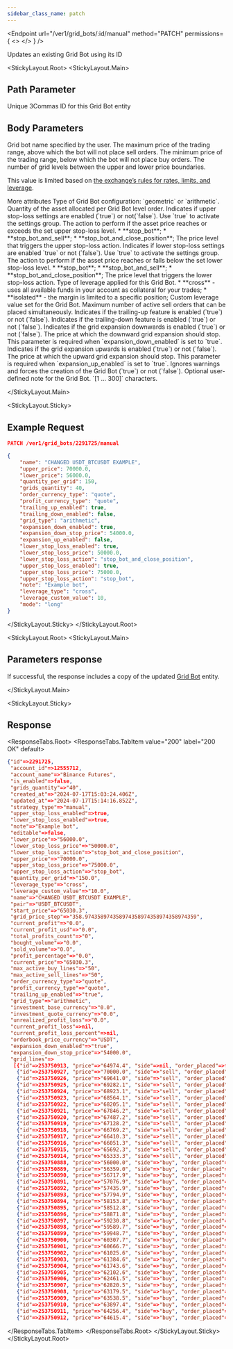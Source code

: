 ```yaml
---
sidebar_class_name: patch
---
```


<Endpoint
  url="/ver1/grid_bots/:id/manual"
  method="PATCH"
  permissions={
    <>
      <Permission title="Permission" description="BOTS_WRITE" />
      <Permission title="Security" description="SIGNED" />
    </>
  }
/>

  Updates an existing Grid Bot using its ID

<StickyLayout.Root>
   <StickyLayout.Main>

## Path Parameter 
<ApiParam name='id' type='integer' id="id" required>
   Unique 3Commas ID for this Grid Bot entity
</ApiParam>

## Body Parameters 

<ApiParam name='name' type='integer' id="name" required>
  Grid bot name specified by the user.
</ApiParam>

<ApiParam name='upper_price' type='number' id="upper_price" required>
   The maximum price of the trading range, above which the bot will not place sell orders.
</ApiParam>

<ApiParam name='lower_price' type='number' id="lower_price" required>
   The minimum price of the trading range, below which the bot will not place buy orders.
</ApiParam>

<ApiParam name='grids_quantity' type="number" id="grids_quantity" required>
  The number of grid levels between the upper and lower price boundaries.

  This value is limited based on [the exchange’s rules for rates, limits, and leverage](/docs/Market%20data/Currency%20rates%20and%20limits%20with%20leverage%20data.md).
</ApiParam> 


<CollapseAll>
<CollapseAllHeading> More attributes <CollapseAllButton /> </CollapseAllHeading>

<CollapsibleApiParam name="grid_type" type="string" id="grid_type">
  Type of Grid Bot configuration: `geometric` or `arithmetic`.
</CollapsibleApiParam>

<CollapsibleApiParam name="quantity_per_grid" type="number" id="quantity_per_grid" required>
   Quantity of the asset allocated per Grid Bot level order.
</CollapsibleApiParam>

<CollapsibleApiParam name="upper_stop_loss_enabled" type="boolean" id="upper_stop_loss_enabled">
  Indicates if upper stop-loss settings are enabled (`true`) or not(`false`). Use `true` to activate the settings group.
</CollapsibleApiParam>

<CollapsibleApiParam name="upper_stop_loss_action" type="string" id="upper_stop_loss_action">
  The action to perform if the asset price reaches or exceeds the set upper stop-loss level.
  <CollapsibleNestedParams openName="Hide allowed values" collapsedName="Show allowed values">
      * **stop_bot**;
      * **stop_bot_and_sell**;
      * **stop_bot_and_close_position**;
     </CollapsibleNestedParams>
</CollapsibleApiParam>

<CollapsibleApiParam name="upper_stop_loss_price" type="number" id="upper_stop_loss_price">
  The price level that triggers the upper stop-loss action.
</CollapsibleApiParam> 
   
<CollapsibleApiParam name="lower_stop_loss_enabled" type="boolean" id="lower_stop_loss_enabled">
   Indicates if lower stop-loss settings are enabled `true` or not (`false`). Use `true` to activate the settings group.
</CollapsibleApiParam>

<CollapsibleApiParam name="lower_stop_loss_action" type="string" id="lower_stop_loss_action">
   The action to perform if the asset price reaches or falls below the set lower stop-loss level.
   <CollapsibleNestedParams openName="Hide allowed values" collapsedName="Show allowed values">
      * **stop_bot**;
      * **stop_bot_and_sell**;
      * **stop_bot_and_close_position**;
     </CollapsibleNestedParams>
</CollapsibleApiParam>

<CollapsibleApiParam name="lower_stop_loss_price" type="number" id="lower_stop_loss_price">
   The price level that triggers the lower stop-loss action.
</CollapsibleApiParam>

<CollapsibleApiParam name="leverage_type" type="string" id="leverage_type">
Type of leverage applied for this Grid Bot.
    <CollapsibleNestedParams openName="Hide allowed values" collapsedName="Show allowed values">
      * **cross** - uses all available funds in your account as collateral for your trades;
      * **isolated** - the margin is limited to a specific position;
      </CollapsibleNestedParams>
</CollapsibleApiParam>

<CollapsibleApiParam name="leverage_custom_value" type="number" id="leverage_custom_value">
   Custom leverage value set for the Grid Bot.
</CollapsibleApiParam>

<CollapsibleApiParam name="max_active_sell_lines" type="integer" id="max_active_sell_lines">
   Maximum number of active sell orders that can be placed simultaneously.
</CollapsibleApiParam>

<CollapsibleApiParam name="trailing_up_enabled" type="boolean" id="trailing_up_enabled">
   Indicates if the trailing-up feature is enabled (`true`) or not (`false`).
</CollapsibleApiParam>

<CollapsibleApiParam name="trailing_down_enabled" type="boolean" id="trailing_down_enabled">
   Indicates if the trailing-down feature is enabled (`true`) or not (`false`).
</CollapsibleApiParam>

<CollapsibleApiParam name="expansion_down_enabled" type="boolean" id="expansion_down_enabled">
   Indicates if the grid expansion downwards is enabled (`true`) or not (`false`).
</CollapsibleApiParam>

<CollapsibleApiParam name="expansion_down_stop_price" type="number" id="expansion_down_stop_price" required>
   The price at which the downward grid expansion should stop.
   This parameter is required when `expansion_down_enabled` is set to `true`.
</CollapsibleApiParam>

<CollapsibleApiParam name="expansion_up_enabled" type="boolean" id="expansion_up_stop_price">
   Indicates if the grid expansion upwards is enabled (`true`) or not (`false`).
</CollapsibleApiParam>  

<CollapsibleApiParam name="expansion_up_stop_price" type="boolean" id="expansion_up_stop_price" required>
   The price at which the upward grid expansion should stop.
   This parameter is required when `expansion_up_enabled` is set to `true`.
</CollapsibleApiParam>

<CollapsibleApiParam name="ignore_warnings" type="boolean" id="ignore_warnings">
   Ignores warnings and forces the creation of the Grid Bot (`true`) or not (`false`).
</CollapsibleApiParam>

<CollapsibleApiParam name="note" type="integer" id="note">
   Optional user-defined note for the Grid Bot.
   `[1 ... 300]` characters.
</CollapsibleApiParam>

</CollapseAll>

</StickyLayout.Main>


<StickyLayout.Sticky>

## Example Request

```json
PATCH /ver1/grid_bots/2291725/manual

{
    "name": "CHANGED USDT_BTCUSDT EXAMPLE",
    "upper_price": 70000.0,
    "lower_price": 56000.0,
    "quantity_per_grid": 150,
    "grids_quantity": 40,
    "order_currency_type": "quote",
    "profit_currency_type": "quote",
    "trailing_up_enabled": true,
    "trailing_down_enabled": false,
    "grid_type": "arithmetic",
    "expansion_down_enabled": true,
    "expansion_down_stop_price": 54000.0,
    "expansion_up_enabled": false,
    "lower_stop_loss_enabled": true,
    "lower_stop_loss_price": 50000.0,
    "lower_stop_loss_action": "stop_bot_and_close_position",
    "upper_stop_loss_enabled": true,
    "upper_stop_loss_price": 75000.0,
    "upper_stop_loss_action": "stop_bot",
    "note": "Example bot",
    "leverage_type": "cross",
    "leverage_custom_value": 10,
    "mode": "long"
}

```
</StickyLayout.Sticky>
</StickyLayout.Root>

<StickyLayout.Root>
<StickyLayout.Main>

## Parameters response 

If successful, the response includes a copy of the updated [Grid Bot](./README.md) entity.

</StickyLayout.Main>

<StickyLayout.Sticky>

## Response

<ResponseTabs.Root>
<ResponseTabs.TabItem value="200" label="200 OK" default>

```json
{"id"=>2291725,
 "account_id"=>12555712,
 "account_name"=>"Binance Futures",
 "is_enabled"=>false,
 "grids_quantity"=>"40",
 "created_at"=>"2024-07-17T15:03:24.406Z",
 "updated_at"=>"2024-07-17T15:14:16.852Z",
 "strategy_type"=>"manual",
 "upper_stop_loss_enabled"=>true,
 "lower_stop_loss_enabled"=>true,
 "note"=>"Example bot",
 "editable"=>false,
 "lower_price"=>"56000.0",
 "lower_stop_loss_price"=>"50000.0",
 "lower_stop_loss_action"=>"stop_bot_and_close_position",
 "upper_price"=>"70000.0",
 "upper_stop_loss_price"=>"75000.0",
 "upper_stop_loss_action"=>"stop_bot",
 "quantity_per_grid"=>"150.0",
 "leverage_type"=>"cross",
 "leverage_custom_value"=>"10.0",
 "name"=>"CHANGED USDT_BTCUSDT EXAMPLE",
 "pair"=>"USDT_BTCUSDT",
 "start_price"=>"65030.3",
 "grid_price_step"=>"358.974358974358974358974358974358974359",
 "current_profit"=>"0.0",
 "current_profit_usd"=>"0.0",
 "total_profits_count"=>"0",
 "bought_volume"=>"0.0",
 "sold_volume"=>"0.0",
 "profit_percentage"=>"0.0",
 "current_price"=>"65030.3",
 "max_active_buy_lines"=>"50",
 "max_active_sell_lines"=>"50",
 "order_currency_type"=>"quote",
 "profit_currency_type"=>"quote",
 "trailing_up_enabled"=>"true",
 "grid_type"=>"arithmetic",
 "investment_base_currency"=>"0.0",
 "investment_quote_currency"=>"0.0",
 "unrealized_profit_loss"=>"0.0",
 "current_profit_loss"=>nil,
 "current_profit_loss_percent"=>nil,
 "orderbook_price_currency"=>"USDT",
 "expansion_down_enabled"=>"true",
 "expansion_down_stop_price"=>"54000.0",
 "grid_lines"=>
  [{"id"=>253750913, "price"=>"64974.4", "side"=>nil, "order_placed"=>false},
   {"id"=>253750927, "price"=>"70000.0", "side"=>"sell", "order_placed"=>false},
   {"id"=>253750926, "price"=>"69641.0", "side"=>"sell", "order_placed"=>false},
   {"id"=>253750925, "price"=>"69282.1", "side"=>"sell", "order_placed"=>false},
   {"id"=>253750924, "price"=>"68923.1", "side"=>"sell", "order_placed"=>false},
   {"id"=>253750923, "price"=>"68564.1", "side"=>"sell", "order_placed"=>false},
   {"id"=>253750922, "price"=>"68205.1", "side"=>"sell", "order_placed"=>false},
   {"id"=>253750921, "price"=>"67846.2", "side"=>"sell", "order_placed"=>false},
   {"id"=>253750920, "price"=>"67487.2", "side"=>"sell", "order_placed"=>false},
   {"id"=>253750919, "price"=>"67128.2", "side"=>"sell", "order_placed"=>false},
   {"id"=>253750918, "price"=>"66769.2", "side"=>"sell", "order_placed"=>false},
   {"id"=>253750917, "price"=>"66410.3", "side"=>"sell", "order_placed"=>false},
   {"id"=>253750916, "price"=>"66051.3", "side"=>"sell", "order_placed"=>false},
   {"id"=>253750915, "price"=>"65692.3", "side"=>"sell", "order_placed"=>false},
   {"id"=>253750914, "price"=>"65333.3", "side"=>"sell", "order_placed"=>false},
   {"id"=>253750888, "price"=>"56000.0", "side"=>"buy", "order_placed"=>false},
   {"id"=>253750889, "price"=>"56359.0", "side"=>"buy", "order_placed"=>false},
   {"id"=>253750890, "price"=>"56717.9", "side"=>"buy", "order_placed"=>false},
   {"id"=>253750891, "price"=>"57076.9", "side"=>"buy", "order_placed"=>false},
   {"id"=>253750892, "price"=>"57435.9", "side"=>"buy", "order_placed"=>false},
   {"id"=>253750893, "price"=>"57794.9", "side"=>"buy", "order_placed"=>false},
   {"id"=>253750894, "price"=>"58153.8", "side"=>"buy", "order_placed"=>false},
   {"id"=>253750895, "price"=>"58512.8", "side"=>"buy", "order_placed"=>false},
   {"id"=>253750896, "price"=>"58871.8", "side"=>"buy", "order_placed"=>false},
   {"id"=>253750897, "price"=>"59230.8", "side"=>"buy", "order_placed"=>false},
   {"id"=>253750898, "price"=>"59589.7", "side"=>"buy", "order_placed"=>false},
   {"id"=>253750899, "price"=>"59948.7", "side"=>"buy", "order_placed"=>false},
   {"id"=>253750900, "price"=>"60307.7", "side"=>"buy", "order_placed"=>false},
   {"id"=>253750901, "price"=>"60666.7", "side"=>"buy", "order_placed"=>false},
   {"id"=>253750902, "price"=>"61025.6", "side"=>"buy", "order_placed"=>false},
   {"id"=>253750903, "price"=>"61384.6", "side"=>"buy", "order_placed"=>false},
   {"id"=>253750904, "price"=>"61743.6", "side"=>"buy", "order_placed"=>false},
   {"id"=>253750905, "price"=>"62102.6", "side"=>"buy", "order_placed"=>false},
   {"id"=>253750906, "price"=>"62461.5", "side"=>"buy", "order_placed"=>false},
   {"id"=>253750907, "price"=>"62820.5", "side"=>"buy", "order_placed"=>false},
   {"id"=>253750908, "price"=>"63179.5", "side"=>"buy", "order_placed"=>false},
   {"id"=>253750909, "price"=>"63538.5", "side"=>"buy", "order_placed"=>false},
   {"id"=>253750910, "price"=>"63897.4", "side"=>"buy", "order_placed"=>false},
   {"id"=>253750911, "price"=>"64256.4", "side"=>"buy", "order_placed"=>false},
   {"id"=>253750912, "price"=>"64615.4", "side"=>"buy", "order_placed"=>false}]}
```
  </ResponseTabs.TabItem>
  </ResponseTabs.Root>
</StickyLayout.Sticky>
</StickyLayout.Root>